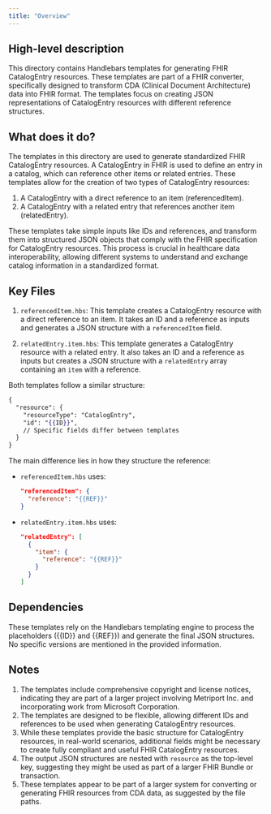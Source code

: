 ```yaml
---
title: "Overview"
---
```


## High-level description
This directory contains Handlebars templates for generating FHIR CatalogEntry resources. These templates are part of a FHIR converter, specifically designed to transform CDA (Clinical Document Architecture) data into FHIR format. The templates focus on creating JSON representations of CatalogEntry resources with different reference structures.

## What does it do?
The templates in this directory are used to generate standardized FHIR CatalogEntry resources. A CatalogEntry in FHIR is used to define an entry in a catalog, which can reference other items or related entries. These templates allow for the creation of two types of CatalogEntry resources:

1. A CatalogEntry with a direct reference to an item (referencedItem).
2. A CatalogEntry with a related entry that references another item (relatedEntry).

These templates take simple inputs like IDs and references, and transform them into structured JSON objects that comply with the FHIR specification for CatalogEntry resources. This process is crucial in healthcare data interoperability, allowing different systems to understand and exchange catalog information in a standardized format.

## Key Files

1. `referencedItem.hbs`: This template creates a CatalogEntry resource with a direct reference to an item. It takes an ID and a reference as inputs and generates a JSON structure with a `referencedItem` field.

2. `relatedEntry.item.hbs`: This template generates a CatalogEntry resource with a related entry. It also takes an ID and a reference as inputs but creates a JSON structure with a `relatedEntry` array containing an `item` with a reference.

Both templates follow a similar structure:

```handlebars
{
  "resource": {
    "resourceType": "CatalogEntry",
    "id": "{{ID}}",
    // Specific fields differ between templates
  }
}
```

The main difference lies in how they structure the reference:

- `referencedItem.hbs` uses:
  ```json
  "referencedItem": {
    "reference": "{{REF}}"
  }
  ```

- `relatedEntry.item.hbs` uses:
  ```json
  "relatedEntry": [
    {
      "item": {
        "reference": "{{REF}}"
      }
    }
  ]
  ```

## Dependencies
These templates rely on the Handlebars templating engine to process the placeholders ({{ID}} and {{REF}}) and generate the final JSON structures. No specific versions are mentioned in the provided information.

## Notes
1. The templates include comprehensive copyright and license notices, indicating they are part of a larger project involving Metriport Inc. and incorporating work from Microsoft Corporation.
2. The templates are designed to be flexible, allowing different IDs and references to be used when generating CatalogEntry resources.
3. While these templates provide the basic structure for CatalogEntry resources, in real-world scenarios, additional fields might be necessary to create fully compliant and useful FHIR CatalogEntry resources.
4. The output JSON structures are nested with `resource` as the top-level key, suggesting they might be used as part of a larger FHIR Bundle or transaction.
5. These templates appear to be part of a larger system for converting or generating FHIR resources from CDA data, as suggested by the file paths.